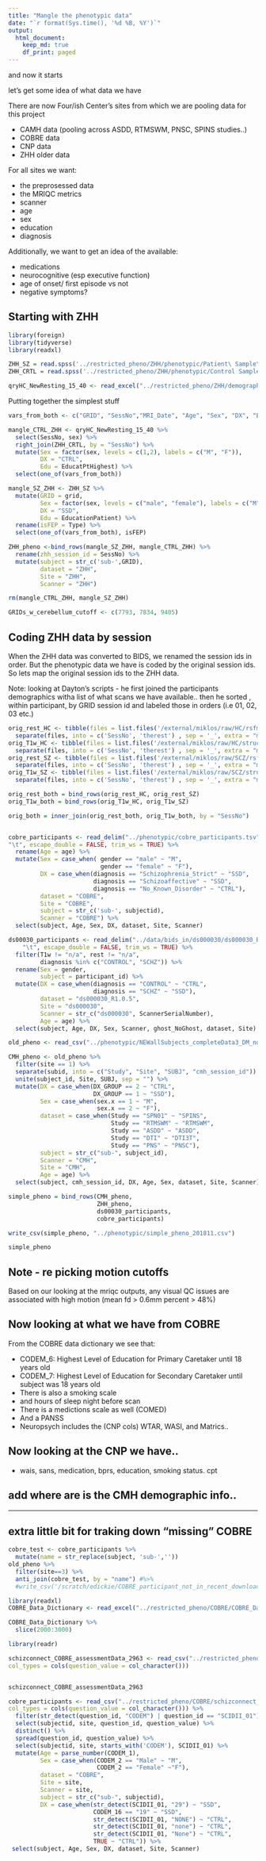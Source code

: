 ```yaml
---
title: "Mangle the phenotypic data"
date: "`r format(Sys.time(), '%d %B, %Y')`"
output:
  html_document:
    keep_md: true
    df_print: paged
---
```


and now it starts

let's get some idea of what data we have

There are now Four/ish Center's sites from which we are pooling data for this project

+ CAMH data (pooling across ASDD, RTMSWM, PNSC, SPINS studies..)
+ COBRE data
+ CNP data
+ ZHH older data

For all sites we want:

+ the preprosessed data
+ the MRIQC metrics
+ scanner
+ age
+ sex
+ education
+ diagnosis

Additionally, we want to get an idea of the available:

+ medications
+ neurocognitive (esp executive function)
+ age of onset/ first episode vs not
+ negative symptoms?

## Starting with ZHH 

```r
library(foreign)
library(tidyverse)
library(readxl)
```

```r


ZHH_SZ = read.spss('../restricted_pheno/ZHH/phenotypic/Patient\ Sample\ 7-30-18.sav', to.data.frame=TRUE)
ZHH_CRTL = read.spss('../restricted_pheno/ZHH/phenotypic/Control Sample 7-30-18.sav', to.data.frame=TRUE)

qryHC_NewResting_15_40 <- read_excel("../restricted_pheno/ZHH/demographics/qryHC_NewResting_15-40.xlsx")
```


Putting together the simplest stuff

```r

vars_from_both <- c("GRID", "SessNo","MRI_Date", "Age", "Sex", "DX", "Edu")

mangle_CTRL_ZHH <- qryHC_NewResting_15_40 %>%
  select(SessNo, sex) %>%
  right_join(ZHH_CRTL, by = "SessNo") %>%
  mutate(Sex = factor(sex, levels = c(1,2), labels = c("M", "F")),
         DX = "CTRL",
         Edu = EducatPtHighest) %>%
  select(one_of(vars_from_both))

mangle_SZ_ZHH <- ZHH_SZ %>%
  mutate(GRID = grid,
         Sex = factor(sex, levels = c("male", "female"), labels = c("M", "F")),
         DX = "SSD",
         Edu = EducationPatient) %>%
  rename(isFEP = Type) %>%
  select(one_of(vars_from_both), isFEP)

ZHH_pheno <-bind_rows(mangle_SZ_ZHH, mangle_CTRL_ZHH) %>%
  rename(zhh_session_id = SessNo) %>%
  mutate(subject = str_c('sub-',GRID),
         dataset = "ZHH",
         Site = "ZHH",
         Scanner = "ZHH")

rm(mangle_CTRL_ZHH, mangle_SZ_ZHH)

GRIDs_w_cerebellum_cutoff <- c(7793, 7834, 9405)
```

## Coding ZHH data by session

When the ZHH data was converted to BIDS, we renamed the session ids in order. But the phenotypic data we have is coded by the original session ids. So lets map the original session ids to the ZHH data.

Note: looking at Dayton's scripts - he first joined the participants demographics witha list of what scans we have available.. then he sorted , within participant, by GRID session id and labeled those in orders (i.e 01, 02, 03 etc.)

```r
orig_rest_HC <- tibble(files = list.files('/external/miklos/raw/HC/rsfmri/')) %>% 
  separate(files, into = c('SessNo', 'therest') , sep = '_', extra = "merge")
orig_T1w_HC <- tibble(files = list.files('/external/miklos/raw/HC/struct/'))  %>% 
  separate(files, into = c('SessNo', 'therest') , sep = '_', extra = "merge")
orig_rest_SZ <- tibble(files = list.files('/external/miklos/raw/SCZ/rsfmri/'))  %>% 
  separate(files, into = c('SessNo', 'therest') , sep = '_', extra = "merge")
orig_T1w_SZ <- tibble(files = list.files('/external/miklos/raw/SCZ/struct/'))  %>% 
  separate(files, into = c('SessNo', 'therest') , sep = '_', extra = "merge")

orig_rest_both = bind_rows(orig_rest_HC, orig_rest_SZ)
orig_T1w_both = bind_rows(orig_T1w_HC, orig_T1w_SZ)

orig_both = inner_join(orig_rest_both, orig_T1w_both, by = "SessNo")
```

```r

```



```r
cobre_participants <- read_delim("../phenotypic/cobre_participants.tsv",
"\t", escape_double = FALSE, trim_ws = TRUE) %>%
  rename(Age = age) %>%
  mutate(Sex = case_when( gender == "male" ~ "M",
                          gender == "female" ~ "F"),
         DX = case_when(diagnosis == "Schizophrenia_Strict" ~ "SSD",
                        diagnosis == "Schizoaffective" ~ "SSD",
                        diagnosis == "No_Known_Disorder" ~ "CTRL"),
         dataset = "COBRE",
         Site = "COBRE",
         subject = str_c('sub-', subjectid),
         Scanner = "COBRE") %>%
  select(subject, Age, Sex, DX, dataset, Site, Scanner)
```



```r

ds00030_participants <- read_delim("../data/bids_in/ds000030/ds000030_R1.0.5/participants.tsv", 
    "\t", escape_double = FALSE, trim_ws = TRUE) %>%
  filter(T1w != "n/a", rest != "n/a",
         diagnosis %in% c("CONTROL", "SCHZ")) %>%
  rename(Sex = gender,
         subject = participant_id) %>%
  mutate(DX = case_when(diagnosis == "CONTROL" ~ "CTRL",
                        diagnosis == "SCHZ" ~ "SSD"),
         dataset = "ds000030_R1.0.5",
         Site = "ds000030",
         Scanner = str_c("ds000030", ScannerSerialNumber),
         Age = age) %>%
  select(subject, Age, DX, Sex, Scanner, ghost_NoGhost, dataset, Site)

```

```r
old_pheno <- read_csv("../phenotypic/NEWallSubjects_completeData3_DM_not_sexmatched.csv")

CMH_pheno <- old_pheno %>% 
  filter(site == 1) %>%
  separate(subid, into = c("Study", "Site", "SUBJ", "cmh_session_id")) %>%
  unite(subject_id, Site, SUBJ, sep = "") %>%
  mutate(DX = case_when(DX_GROUP == 2 ~ "CTRL",
                        DX_GROUP == 1 ~ "SSD"),
         Sex = case_when(sex.x == 1 ~ "M",
                         sex.x == 2 ~ "F"),
         dataset = case_when(Study == "SPN01" ~ "SPINS",
                             Study == "RTMSWM" ~ "RTMSWM",
                             Study == "ASDD" ~ "ASDD",
                             Study == "DTI" ~ "DTI3T",
                             Study == "PNS" ~ "PNSC"),
         subject = str_c("sub-", subject_id),
         Scanner = "CMH",
         Site = "CMH", 
         Age = age) %>%
  select(subject, cmh_session_id, DX, Age, Sex, dataset, Site, Scanner)

```

```r
simple_pheno = bind_rows(CMH_pheno,
                         ZHH_pheno,
                         ds00030_participants,
                         cobre_participants)
```


```r
write_csv(simple_pheno, "../phenotypic/simple_pheno_201811.csv")
```

```r
simple_pheno
```

## Note - re picking motion cutoffs

Based on our looking at the mriqc outputs, any visual QC issues are associated with high motion (mean fd > 0.6mm percent > 48%)

## Now looking at what we have from COBRE


From the COBRE data dictionary we see that:

+ CODEM_6: Highest Level of Education for Primary Caretaker until 18 years old
+ CODEM_7: Highest Level of Education for Secondary Caretaker until subject was 18 years old
+ There is also a smoking scale 
+ and hours of sleep night before scan
+ There is a medictions scale as well (COMED)
+ And a PANSS
+ Neuropsych includes the (CNP cols) WTAR, WASI, and Matrics..

## Now looking at the CNP we have..

+ wais, sans, medication, bprs, education, smoking status. cpt

## add where are is the CMH demographic info..

----

## extra little bit for traking down "missing" COBRE

```r
cobre_test <- cobre_participants %>%
  mutate(name = str_replace(subject, 'sub-',''))
old_pheno %>% 
  filter(site==3) %>%
  anti_join(cobre_test, by = "name") #%>%
  #write_csv('/scratch/edickie/COBRE_participant_not_in_recent_download.csv')
```

```r
library(readxl)
COBRE_Data_Dictionary <- read_excel("../restricted_pheno/COBRE/COBRE_Data_Dictionary.xlsx", sheet = "COBRE Data Dictionary") 

COBRE_Data_Dictionary %>%
  slice(2000:3000)
```

```r
library(readr)

schizconnect_COBRE_assessmentData_2963 <- read_csv("../restricted_pheno/COBRE/schizconnect_COBRE_assessmentData_2963.csv",
col_types = cols(question_value = col_character()))


schizconnect_COBRE_assessmentData_2963
```
```r
cobre_participants <- read_csv("../restricted_pheno/COBRE/schizconnect_COBRE_assessmentData_2963.csv",
col_types = cols(question_value = col_character())) %>%
  filter(str_detect(question_id, "CODEM") | question_id == "SCIDII_01") %>%
  select(subjectid, site, question_id, question_value) %>%
  distinct() %>%
  spread(question_id, question_value) %>%
  select(subjectid, site, starts_with('CODEM'), SCIDII_01) %>%
  mutate(Age = parse_number(CODEM_1),
         Sex = case_when(CODEM_2 == "Male" ~ "M",
                         CODEM_2 == "Female" ~"F"),
         dataset = "COBRE",
         Site = site,
         Scanner = site,
         subject = str_c("sub-", subjectid),
         DX = case_when(str_detect(SCIDII_01, "29") ~ "SSD",
                        CODEM_16 == "19" ~ "SSD",
                        str_detect(SCIDII_01, "NONE") ~ "CTRL",
                        str_detect(SCIDII_01, "none") ~ "CTRL",
                        str_detect(SCIDII_01, "None") ~ "CTRL",
                        TRUE ~ "CTRL")) %>%
 select(subject, Age, Sex, DX, dataset, Site, Scanner) 
                        
```



